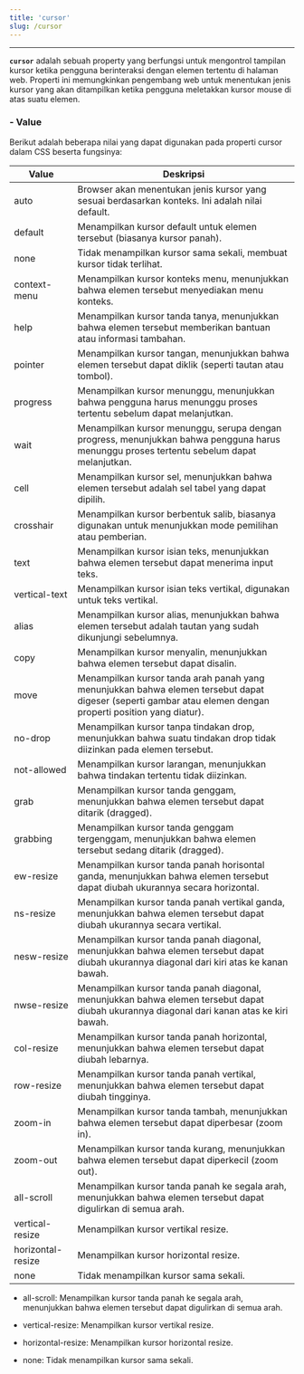 ```yaml
---
title: 'cursor'
slug: /cursor
---
```


<hr />

**`cursor`** adalah sebuah property yang berfungsi untuk mengontrol tampilan kursor ketika pengguna berinteraksi dengan elemen tertentu di halaman web. Properti ini memungkinkan pengembang web untuk menentukan jenis kursor yang akan ditampilkan ketika pengguna meletakkan kursor mouse di atas suatu elemen.

### - Value 

Berikut adalah beberapa nilai yang dapat digunakan pada properti cursor dalam CSS beserta fungsinya:

| Value            | Deskripsi                                                                                             |
|------------------|-------------------------------------------------------------------------------------------------------|
| auto             | Browser akan menentukan jenis kursor yang sesuai berdasarkan konteks. Ini adalah nilai default.       |
| default          | Menampilkan kursor default untuk elemen tersebut (biasanya kursor panah).                             |
| none             | Tidak menampilkan kursor sama sekali, membuat kursor tidak terlihat.                                  |
| context-menu     | Menampilkan kursor konteks menu, menunjukkan bahwa elemen tersebut menyediakan menu konteks.          |
| help             | Menampilkan kursor tanda tanya, menunjukkan bahwa elemen tersebut memberikan bantuan atau informasi tambahan. |
| pointer          | Menampilkan kursor tangan, menunjukkan bahwa elemen tersebut dapat diklik (seperti tautan atau tombol). |
| progress         | Menampilkan kursor menunggu, menunjukkan bahwa pengguna harus menunggu proses tertentu sebelum dapat melanjutkan. |
| wait             | Menampilkan kursor menunggu, serupa dengan progress, menunjukkan bahwa pengguna harus menunggu proses tertentu sebelum dapat melanjutkan. |
| cell             | Menampilkan kursor sel, menunjukkan bahwa elemen tersebut adalah sel tabel yang dapat dipilih.       |
| crosshair        | Menampilkan kursor berbentuk salib, biasanya digunakan untuk menunjukkan mode pemilihan atau pemberian. |
| text             | Menampilkan kursor isian teks, menunjukkan bahwa elemen tersebut dapat menerima input teks.         |
| vertical-text    | Menampilkan kursor isian teks vertikal, digunakan untuk teks vertikal.                                |
| alias            | Menampilkan kursor alias, menunjukkan bahwa elemen tersebut adalah tautan yang sudah dikunjungi sebelumnya. |
| copy             | Menampilkan kursor menyalin, menunjukkan bahwa elemen tersebut dapat disalin.                         |
| move             | Menampilkan kursor tanda arah panah yang menunjukkan bahwa elemen tersebut dapat digeser (seperti gambar atau elemen dengan properti position yang diatur). |
| no-drop          | Menampilkan kursor tanpa tindakan drop, menunjukkan bahwa suatu tindakan drop tidak diizinkan pada elemen tersebut. |
| not-allowed      | Menampilkan kursor larangan, menunjukkan bahwa tindakan tertentu tidak diizinkan.                    |
| grab             | Menampilkan kursor tanda genggam, menunjukkan bahwa elemen tersebut dapat ditarik (dragged).         |
| grabbing         | Menampilkan kursor tanda genggam tergenggam, menunjukkan bahwa elemen tersebut sedang ditarik (dragged). |
| ew-resize        | Menampilkan kursor tanda panah horisontal ganda, menunjukkan bahwa elemen tersebut dapat diubah ukurannya secara horizontal. |
| ns-resize        | Menampilkan kursor tanda panah vertikal ganda, menunjukkan bahwa elemen tersebut dapat diubah ukurannya secara vertikal. |
| nesw-resize      | Menampilkan kursor tanda panah diagonal, menunjukkan bahwa elemen tersebut dapat diubah ukurannya diagonal dari kiri atas ke kanan bawah. |
| nwse-resize      | Menampilkan kursor tanda panah diagonal, menunjukkan bahwa elemen tersebut dapat diubah ukurannya diagonal dari kanan atas ke kiri bawah. |
| col-resize       | Menampilkan kursor tanda panah horizontal, menunjukkan bahwa elemen tersebut dapat diubah lebarnya. |
| row-resize       | Menampilkan kursor tanda panah vertikal, menunjukkan bahwa elemen tersebut dapat diubah tingginya. |
| zoom-in          | Menampilkan kursor tanda tambah, menunjukkan bahwa elemen tersebut dapat diperbesar (zoom in).    |
| zoom-out         | Menampilkan kursor tanda kurang, menunjukkan bahwa elemen tersebut dapat diperkecil (zoom out).   |
| all-scroll       | Menampilkan kursor tanda panah ke segala arah, menunjukkan bahwa elemen tersebut dapat digulirkan di semua arah. |
| vertical-resize  | Menampilkan kursor vertikal resize.                                                                  |
| horizontal-resize| Menampilkan kursor horizontal resize.                                                               |
| none             | Tidak menampilkan kursor sama sekali.                                                                |

- all-scroll: Menampilkan kursor tanda panah ke segala arah, menunjukkan bahwa elemen tersebut dapat digulirkan di semua arah.

- vertical-resize: Menampilkan kursor vertikal resize.

- horizontal-resize: Menampilkan kursor horizontal resize.

- none: Tidak menampilkan kursor sama sekali.

